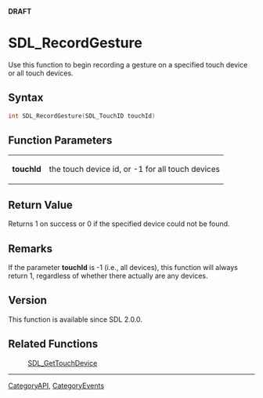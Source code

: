 <span color="red">'''DRAFT'''</span>


<!-- #*^*^*^*^*See http://wiki.libsdl.org/moin.cgi/SGFunctions for details on editing this page*^*^*^*^* -->


= SDL_RecordGesture =
Use this function to begin recording a gesture on a specified touch device or all touch devices.





== Syntax ==
<syntaxhighlight lang='c++'>
int SDL_RecordGesture(SDL_TouchID touchId)
</syntaxhighlight>



== Function Parameters ==
{|
|'''touchId'''
|the touch device id, or -1 for all touch devices
|}




== Return Value ==
Returns 1 on success or 0 if the specified device could not be found.





== Remarks ==
If the parameter '''touchId''' is -1 (i.e., all devices), this function will always return 1, regardless of whether there actually are any devices.


== Version ==
This function is available since SDL 2.0.0.


== Related Functions ==
:[[SDL_GetTouchDevice]]
<!-- #Remove this section if empty -->

----
[[CategoryAPI]], [[CategoryEvents]]
<!-- #See the Style Guide for instructions on editing the footer. -->
